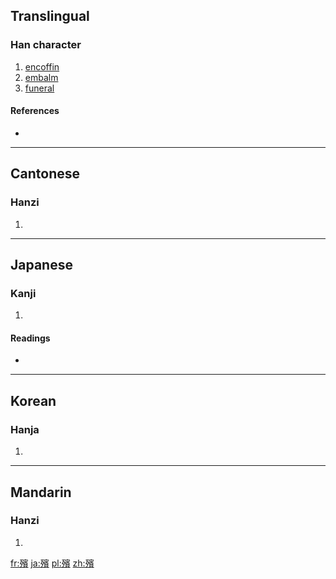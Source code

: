 {{also|殡}}
==Translingual==

===Han character===
{{Han char|rn=78|rad=歹|as=14|sn=18|four=1328<sub>6</sub>|canj=一弓十一金 (MNJMC)}}

# [[encoffin]]
# [[embalm]]
# [[funeral]]

====References====
* {{Han ref|kx=0583.440|dkj=16596|dj=0976.290|hdz=21395.170|uh=6BAF|ud=27567|bh=C26C|bd=49772}}

----

==Cantonese==

===Hanzi===
{{yue-hanzi|jyut=|y=ban3|sim=殡}}

# {{defn|Cantonese|sort=歹14}}

----

==Japanese==

===Kanji===
{{ja-kanji|grade=|rs=歹14}}

# {{defn|Japanese|sort=歹14}}

====Readings====
* {{ja-readings|on=[[ひん]] (hin)|kun=[[かりもがり]] (karimogari)}}

----

==Korean==

===Hanja===
{{ko-hanja|hangeul=빈|eumhun=|rv=bin|mr=pin|y=pin}}

# {{defn|Korean|sort=歹14}}

----

==Mandarin==

===Hanzi===
{{cmn-hanzi|sim=殡|pin=[[bìn]] ([[bin4]])|wg=pin<sup>4</sup>}}

# {{defn|Mandarin|sort=歹14}}

[[fr:殯]]
[[ja:殯]]
[[pl:殯]]
[[zh:殯]]